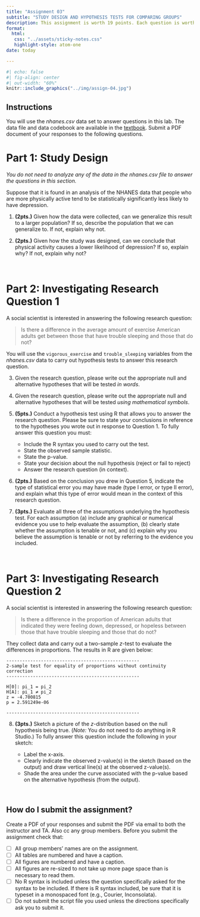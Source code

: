 ```yaml
---
title: "Assignment 03"
subtitle: "STUDY DESIGN AND HYPOTHESIS TESTS FOR COMPARING GROUPS"
description: This assignment is worth 19 points. Each question is worth 1 point unless otherwise noted. <br /><br /> *Copyright EPSY 5261, 2023*
format:
  html:
   css: "../assets/sticky-notes.css"
   highlight-style: atom-one
date: today

---
```




```r
#| echo: false
#| fig-align: center
#| out-width: "60%"
knitr::include_graphics("../img/assign-04.jpg")
```

## Instructions

You will use the *nhanes.csv* data set to answer questions in this lab. The data file and data codebook are available in the [textbook](https://zief0002.github.io/epsy-5261/09-00-data-codebooks.html). Submit a PDF document of your responses to the following questions. 



# Part 1: Study Design

*You do not need to analyze any of the data in the nhanes.csv file to answer the questions in this section.*

Suppose that it is found in an analysis of the NHANES data that people who are more physically active tend to be statistically significantly less likely to have depression.

1. **(2pts.)** Given how the data were collected, can we generalize this result to a larger population? If so, describe the population that we can generalize to. If not, explain why not. 

2. **(2pts.)** Given how the study was designed, can we conclude that physical activity causes a lower likelihood of depression? If so, explain why? If not, explain why not?  

<br />


# Part 2: Investigating Research Question 1

A social scientist is interested in answering the following research question:

> Is there a difference in the average amount of exercise American adults get between those that have trouble sleeping and those that do not?

You will use the `vigorous_exercise` and `trouble_sleeping` variables from the *nhanes.csv* data to carry out hypothesis tests to answer this research question.  

3. Given the research question, please write out the appropriate null and alternative hypotheses that will be tested *in words*.

4. Given the research question, please write out the appropriate null and alternative hypotheses that will be tested *using mathematical symbols*.

5. **(5pts.)** Conduct a hypothesis test using R that allows you to answer the research question. Please be sure to state your conclusions in reference to the hypotheses you wrote out in response to Question 1. To fully answer this question you must:

    - Include the R syntax you used to carry out the test.
    - State the observed sample statistic.
    - State the p-value.
    - State your decision about the null hypothesis (reject or fail to reject)
    - Answer the research question (in context).

6. **(2pts.)** Based on the conclusion you drew in Question 5, indicate the type of statistical error you may have made (type I error, or type II error), and explain what this type of error would mean in the context of this research question. 

7. **(3pts.)** Evaluate all three of the assumptions underlying the hypothesis test. For each assumption (a) include any graphical or numerical evidence you use to help evaluate the assumption, (b) clearly state whether the assumption is tenable or not, and (c) explain why you believe the assumption is tenable or not by referring to the evidence you included. 

<br />


# Part 3: Investigating Research Question 2

A social scientist is interested in answering the following research question:

> Is there a difference in the proportion of American adults that indicated they were feeling down, depressed, or hopeless between those that have trouble sleeping and those that do not?


They collect data and carry out a two-sample *z*-test to evaluate the differences in proportions. The results in R are given below:

```
--------------------------------------------------
2-sample test for equality of proportions without continuity correction
--------------------------------------------------

H[0]: pi_1 = pi_2
H[A]: pi_1 ≠ pi_2
z = -4.700815
p = 2.591249e-06

--------------------------------------------------
```

8. **(3pts.)** Sketch a picture of the *z*-distribution based on the null hypothesis being true. (*Note:* You do not need to do anything in R Studio.) To fully answer this question include the following in your sketch:
    
    + Label the x-axis.
    + Clearly indicate the observed z-value(s) in the sketch (based on the output) and draw vertical line(s) at the observed z-value(s).
    + Shade the area under the curve associated with the p-value based on the alternative hypothesis (from the output).


<br />


## How do I submit the assignment?

Create a PDF of your responses and submit the PDF via email to both the instructor and TA. Also cc any group members. Before you submit the assignment check that:

- [ ] All group members' names are on the assignment.
- [ ] All tables are numbered and have a caption.
- [ ] All figures are numbered and have a caption.
- [ ] All figures are re-sized to not take up more page space than is necessary to read them.
- [ ] No R syntax is included unless the question specifically asked for the syntax to be included. If there is R syntax included, be sure that it is typeset in a monospaced font (e.g., Courier, Inconsolata).
- [ ] Do not submit the script file you used unless the directions specifically ask you to submit it.


<br />


    
    
